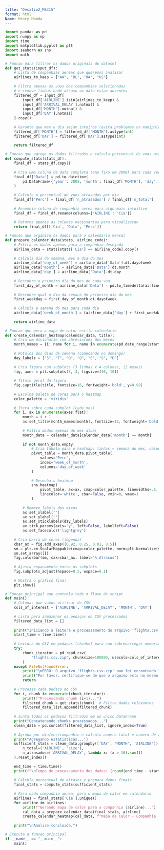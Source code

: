 ```yaml
---
title: "Desafio2_ME315"
format: html
Name: Henry Honda
---
```


```python
import pandas as pd
import numpy as np
import time
import matplotlib.pyplot as plt
import seaborn as sns
import math

# Funcao para filtrar os dados originais do dataset
def get_stats(input_df):
    # Lista de companhias aereas que queremos analisar
    airlines_to_keep = ["AA", "DL", "UA", "US"]
    
    # Filtra apenas os voos das companhias selecionadas
    # e remove linhas onde atraso ou data estao ausentes
    filtered_df = input_df[
        input_df['AIRLINE'].isin(airlines_to_keep) &
        input_df['ARRIVAL_DELAY'].notna() &
        input_df['MONTH'].notna() &
        input_df['DAY'].notna()
    ].copy()
    
    # Garante que mes e dia sejam inteiros (evita problemas na manipulacao de datas)
    filtered_df['MONTH'] = filtered_df['MONTH'].astype(int)
    filtered_df['DAY'] = filtered_df['DAY'].astype(int)
    
    return filtered_df

# Funcao que agrega os dados filtrados e calcula percentual de voos atrasados
def compute_stats(stats_df):
    final_df = stats_df.copy()
    
    # Cria uma coluna de data completa (ano fixo em 2008) para cada voo
    final_df['Data'] = pd.to_datetime(
        pd.DataFrame({'year': 2008, 'month': final_df['MONTH'], 'day': final_df['DAY']})
    )
    
    # Calcula o percentual de voos atrasados por dia
    final_df['Perc'] = final_df['n_atrasados'] / final_df['n_total']
    
    # Renomeia coluna de companhia aerea para algo mais intuitivo
    final_df = final_df.rename(columns={'AIRLINE': 'Cia'})
    
    # Retorna apenas as colunas necessarias para visualizacao
    return final_df[['Cia', 'Data', 'Perc']]

# Funcao que organiza os dados para o calendario mensal
def prepare_calendar_data(stats, airline_code):
    # Filtra os dados apenas para a companhia desejada
    airline_data = stats[stats['Cia'] == airline_code].copy()
    
    # Calcula dia da semana, mes e dia do mes
    airline_data['day_of_week'] = airline_data['Data'].dt.dayofweek
    airline_data['month'] = airline_data['Data'].dt.month
    airline_data['day'] = airline_data['Data'].dt.day
    
    # Descobre o primeiro dia do mes de cada voo
    first_day_of_month = airline_data['Data'] - pd.to_timedelta(airline_data['day'] - 1, unit='d')
    
    # Descobre qual o dia da semana do primeiro dia do mes
    first_weekday = first_day_of_month.dt.dayofweek
    
    # Calcula a semana do mes para cada dia
    airline_data['week_of_month'] = (airline_data['day'] + first_weekday - 1) // 7
    
    return airline_data

# Funcao que gera o mapa de calor estilo calendario
def create_calendar_heatmap(calendar_data, title):
    # Cria um dicionario com abreviacoes dos meses
    month_names = {i: name for i, name in enumerate(pd.date_range(start='2008-01-01', periods=12, freq='MS').strftime('%b'), 1)}
    
    # Rotulos dos dias da semana (comecando no domingo)
    day_labels = ["S", "T", "Q", "Q", "S", "S", "D"]
    
    # Cria figura com subplots (3 linhas x 4 colunas, 12 meses)
    fig, axes = plt.subplots(3, 4, figsize=(16, 10))
    
    # Titulo geral da figura
    fig.suptitle(title, fontsize=16, fontweight='bold', y=0.98)
    
    # Escolhe paleta de cores para o heatmap
    color_palette = 'viridis'
    
    # Itera sobre cada subplot (cada mes)
    for i, ax in enumerate(axes.flat):
        month = i + 1
        ax.set_title(month_names[month], fontsize=12, fontweight='bold')
        
        # Filtra dados apenas do mes atual
        month_data = calendar_data[calendar_data['month'] == month]
        
        if not month_data.empty:
            # Cria tabela para o heatmap: linhas = semana do mes, colunas = dia da semana
            pivot_table = month_data.pivot_table(
                values='Perc', 
                index='week_of_month', 
                columns='day_of_week'
            )
            
            # Desenha o heatmap
            sns.heatmap(
                pivot_table, ax=ax, cmap=color_palette, linewidths=.5,
                linecolor='white', cbar=False, vmin=0, vmax=1
            )
        
        # Remove labels dos eixos
        ax.set_xlabel('')
        ax.set_ylabel('')
        ax.set_xticklabels(day_labels)
        ax.tick_params(axis='y', left=False, labelleft=False)
        ax.set_facecolor('lightgrey')
    
    # Cria barra de cores (legenda)
    cbar_ax = fig.add_axes([0.92, 0.25, 0.02, 0.5])
    sm = plt.cm.ScalarMappable(cmap=color_palette, norm=plt.Normalize(vmin=0, vmax=1))
    sm.set_array([])
    fig.colorbar(sm, cax=cbar_ax, label='% Atrasos')
    
    # Ajusta espacamento entre os subplots
    fig.subplots_adjust(hspace=0.5, wspace=0.1)
    
    # Mostra o grafico final
    plt.show()

# Funcao principal que controla todo o fluxo do script
def main():
    # Colunas que vamos utilizar do CSV
    cols_of_interest = ['AIRLINE', 'ARRIVAL_DELAY', 'MONTH', 'DAY']
    
    # Lista para armazenar os pedaços do CSV processados
    filtered_data_list = []
    
    print("Iniciando a leitura e processamento do arquivo 'flights.csv.zip'...")
    start_time = time.time()
    
    # Leitura do CSV em pedacos (chunks) para nao sobrecarregar memoria
    try:
        chunk_iterator = pd.read_csv(
            "flights.csv.zip", chunksize=100000, usecols=cols_of_interest, compression='zip'
        )
    except FileNotFoundError:
        print("\nERRO: O arquivo 'flights.csv.zip' nao foi encontrado.")
        print("Por favor, certifique-se de que o arquivo esta no mesmo diretorio que o script.")
        return
    
    # Processa cada pedaco do CSV
    for i, chunk in enumerate(chunk_iterator):
        print(f"Processando chunk {i+1}...")
        filtered_chunk = get_stats(chunk)  # Filtra dados relevantes
        filtered_data_list.append(filtered_chunk)
    
    # Junta todos os pedacos filtrados em um unico DataFrame
    print("Concatenando chunks processados...")
    clean_data = pd.concat(filtered_data_list, ignore_index=True)
    
    # Agrupa por dia/mes/companhia e calcula numero total e numero de atrasos (>10min)
    print("Agregando estatisticas...")
    sufficient_stats = clean_data.groupby(['DAY', 'MONTH', 'AIRLINE']).agg(
        n_total=('AIRLINE', 'size'),
        n_atrasados=('ARRIVAL_DELAY', lambda x: (x > 10).sum())
    ).reset_index()
    
    end_time = time.time()
    print(f"\nTempo de processamento dos dados: {round(end_time - start_time, 2)} segundos\n")
    
    # Calcula percentual de atrasos e prepara dados finais
    final_stats = compute_stats(sufficient_stats)
    
    # Para cada companhia aerea, gera o mapa de calor em calendario
    airlines = final_stats['Cia'].unique()
    for airline in airlines:
        print(f"Gerando mapa de calor para a companhia {airline}...")
        cal_data = prepare_calendar_data(final_stats, airline)
        create_calendar_heatmap(cal_data, f"Mapa de Calor - Companhia {airline}")
    
    print("\nAnalise concluida.")

# Executa a funcao principal
if __name__ == "__main__":
    main()

```
